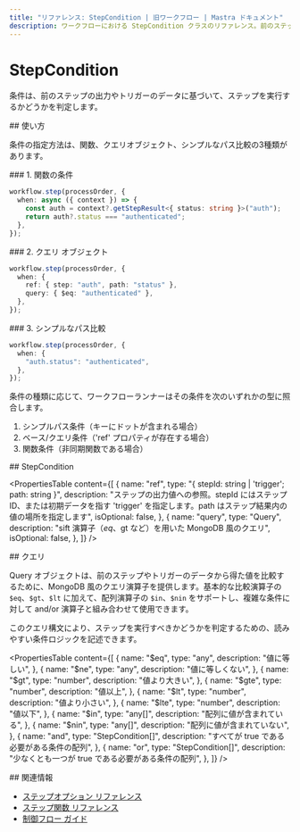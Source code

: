 ```yaml
---
title: "リファレンス: StepCondition | 旧ワークフロー | Mastra ドキュメント"
description: ワークフローにおける StepCondition クラスのリファレンス。前のステップの出力やトリガー データに基づいて、ステップを実行するかどうかを判定します。
---
```


# StepCondition

条件は、前のステップの出力やトリガーのデータに基づいて、ステップを実行するかどうかを判定します。

<div id="usage">
  ## 使い方
</div>

条件の指定方法は、関数、クエリオブジェクト、シンプルなパス比較の3種類があります。

<div id="1-function-condition">
  ### 1. 関数の条件
</div>

```typescript copy showLineNumbers
workflow.step(processOrder, {
  when: async ({ context }) => {
    const auth = context?.getStepResult<{ status: string }>("auth");
    return auth?.status === "authenticated";
  },
});
```


<div id="2-query-object">
  ### 2. クエリ オブジェクト
</div>

```typescript copy showLineNumbers
workflow.step(processOrder, {
  when: {
    ref: { step: "auth", path: "status" },
    query: { $eq: "authenticated" },
  },
});
```


<div id="3-simple-path-comparison">
  ### 3. シンプルなパス比較
</div>

```typescript copy showLineNumbers
workflow.step(processOrder, {
  when: {
    "auth.status": "authenticated",
  },
});
```

条件の種類に応じて、ワークフローランナーはその条件を次のいずれかの型に照合します。

1. シンプルパス条件（キーにドットが含まれる場合）
2. ベース/クエリ条件（&#39;ref&#39; プロパティが存在する場合）
3. 関数条件（非同期関数である場合）


<div id="stepcondition">
  ## StepCondition
</div>

<PropertiesTable
  content={[
    {
      name: "ref",
      type: "{ stepId: string | 'trigger'; path: string }",
      description:
        "ステップの出力値への参照。stepId にはステップ ID、または初期データを指す 'trigger' を指定します。path はステップ結果内の値の場所を指定します",
      isOptional: false,
    },
    {
      name: "query",
      type: "Query<any>",
      description: "sift 演算子（$eq、$gt など）を用いた MongoDB 風のクエリ",
      isOptional: false,
    },
  ]}
/>

<div id="query">
  ## クエリ
</div>

Query オブジェクトは、前のステップやトリガーのデータから得た値を比較するために、MongoDB 風のクエリ演算子を提供します。基本的な比較演算子の `$eq`、`$gt`、`$lt` に加えて、配列演算子の `$in`、`$nin` をサポートし、複雑な条件に対して and/or 演算子と組み合わせて使用できます。

このクエリ構文により、ステップを実行すべきかどうかを判定するための、読みやすい条件ロジックを記述できます。

<PropertiesTable
  content={[
    {
      name: "$eq",
      type: "any",
      description: "値に等しい",
    },
    {
      name: "$ne",
      type: "any",
      description: "値に等しくない",
    },
    {
      name: "$gt",
      type: "number",
      description: "値より大きい",
    },
    {
      name: "$gte",
      type: "number",
      description: "値以上",
    },
    {
      name: "$lt",
      type: "number",
      description: "値より小さい",
    },
    {
      name: "$lte",
      type: "number",
      description: "値以下",
    },
    {
      name: "$in",
      type: "any[]",
      description: "配列に値が含まれている",
    },
    {
      name: "$nin",
      type: "any[]",
      description: "配列に値が含まれていない",
    },
    {
      name: "and",
      type: "StepCondition[]",
      description: "すべてが true である必要がある条件の配列",
    },
    {
      name: "or",
      type: "StepCondition[]",
      description: "少なくとも一つが true である必要がある条件の配列",
    },
  ]}
/>

<div id="related">
  ## 関連情報
</div>

- [ステップオプション リファレンス](./step-options)
- [ステップ関数 リファレンス](./step-function)
- [制御フロー ガイド](/docs/workflows-legacy/control-flow)